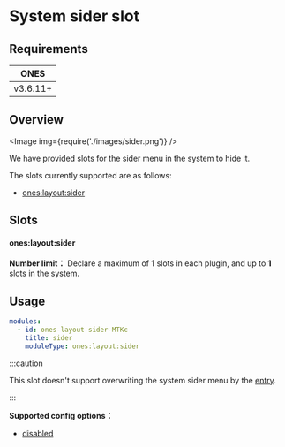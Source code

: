 
# System sider slot

## Requirements

|   ONES   |
| :------: |
| v3.6.11+ |

## Overview

<Image img={require('./images/sider.png')} />

We have provided slots for the sider menu in the system to hide it.

The slots currently supported are as follows:

- [ones:layout:sider](#oneslayoutsider)

## Slots

#### ones:layout:sider

**Number limit：** Declare a maximum of **1** slots in each plugin, and up to **1** slots in the system.

## Usage

```yaml
modules:
  - id: ones-layout-sider-MTKc
    title: sider
    moduleType: ones:layout:sider
```

:::caution

This slot doesn't support overwriting the system sider menu by the [entry](../../../../reference/config/plugin.yaml.mdx#entry).

:::

**Supported config options：**

- [disabled](../../../../reference/config/plugin.yaml#disabled)
